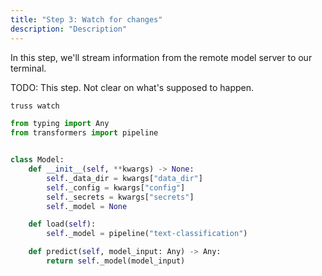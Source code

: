 ```yaml
---
title: "Step 3: Watch for changes"
description: "Description"
---
```


In this step, we'll stream information from the remote model server to our terminal.

TODO: This step. Not clear on what's supposed to happen.

```sh
truss watch
```

<RequestExample>

```python model/model.py
from typing import Any
from transformers import pipeline


class Model:
    def __init__(self, **kwargs) -> None:
        self._data_dir = kwargs["data_dir"]
        self._config = kwargs["config"]
        self._secrets = kwargs["secrets"]
        self._model = None

    def load(self):
        self._model = pipeline("text-classification")

    def predict(self, model_input: Any) -> Any:
        return self._model(model_input)
```

<Snippet file="base-config.mdx" />

</RequestExample>
